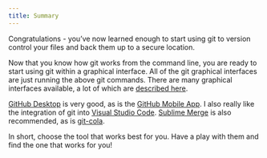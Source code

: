 ```yaml
---
title: Summary
---
```



Congratulations - you've now learned enough to start using git to 
version control your files and back them up to a secure location.

Now that you know how git works from the command line, you are ready to start using
git within a graphical interface. All of the git graphical interfaces are just running
the above git commands. There are many graphical interfaces available, a lot of
which are [described here](https://git-scm.com/downloads/guis).

[GitHub Desktop](https://desktop.github.com/) is very good, as is the
[GitHub Mobile App](https://github.com/mobile). I also really like the integration
of git into [Visual Studio Code](https://code.visualstudio.com).
[Sublime Merge](https://www.sublimemerge.com/) is also recommended,
as is [git-cola](https://git-cola.github.io/).

In short, choose the tool that works best for you. Have a play
with them and find the one that works for you!





